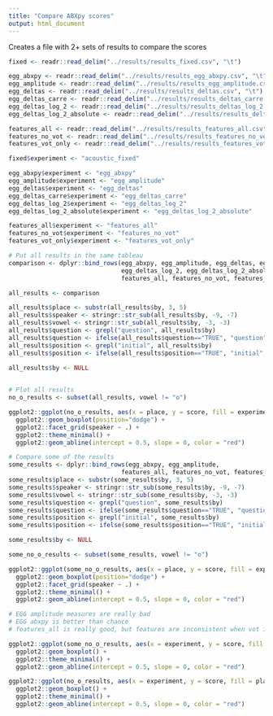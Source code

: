 ```yaml
---
title: "Compare ABXpy scores"
output: html_document
---
```


Creates a file with 2+ sets of results to compare the scores

```r
fixed <- readr::read_delim("../results/results_fixed.csv", "\t")

egg_abxpy <- readr::read_delim("../results/results_egg_abxpy.csv", "\t")
egg_amplitude <- readr::read_delim("../results/results_egg_amplitude.csv", "\t")
egg_deltas <- readr::read_delim("../results/results_deltas.csv", "\t")
egg_deltas_carre <- readr::read_delim("../results/results_deltas_carre.csv", "\t")
egg_deltas_log_2 <- readr::read_delim("../results/results_deltas_log_2.csv", "\t")
egg_deltas_log_2_absolute <- readr::read_delim("../results/results_deltas_log_2_absolute.csv", "\t")

features_all <- readr::read_delim("../results/results_features_all.csv", "\t")
features_no_vot <- readr::read_delim("../results/results_features_no_vot.csv", "\t")
features_vot_only <- readr::read_delim("../results/results_features_vot_only.csv", "\t")

fixed$experiment <- "acoustic_fixed"

egg_abxpy$experiment <- "egg_abxpy"
egg_amplitude$experiment <- "egg_amplitude"
egg_deltas$experiment <- "egg_deltas"
egg_deltas_carre$experiment <- "egg_deltas_carre"
egg_deltas_log_2$experiment <- "egg_deltas_log_2"
egg_deltas_log_2_absolute$experiment <- "egg_deltas_log_2_absolute"

features_all$experiment <- "features_all"
features_no_vot$experiment <- "features_no_vot"
features_vot_only$experiment <- "features_vot_only"

```

```r
# Put all results in the same tableau
comparison <- dplyr::bind_rows(egg_abxpy, egg_amplitude, egg_deltas, egg_deltas_carre,
                               egg_deltas_log_2, egg_deltas_log_2_absolute,
                               features_all, features_no_vot, features_vot_only, fixed)

```

```r

all_results <- comparison

all_results$place <- substr(all_results$by, 3, 5)
all_results$speaker <- stringr::str_sub(all_results$by, -9, -7)
all_results$vowel <- stringr::str_sub(all_results$by, -3, -3)
all_results$question <- grepl("question", all_results$by)
all_results$question <- ifelse(all_results$question=="TRUE", "question", "answer")
all_results$position <- grepl("initial", all_results$by)
all_results$position <- ifelse(all_results$position=="TRUE", "initial", "medial")

all_results$by <- NULL
  
```

```r
# Plot all results
no_o_results <- subset(all_results, vowel != "o")

ggplot2::ggplot(no_o_results, aes(x = place, y = score, fill = experiment)) + 
  ggplot2::geom_boxplot(position="dodge") +
  ggplot2::facet_grid(speaker ~ .) +
  ggplot2::theme_minimal() + 
  ggplot2::geom_abline(intercept = 0.5, slope = 0, color = "red")
```
```r
# Compare some of the results
some_results <- dplyr::bind_rows(egg_abxpy, egg_amplitude,
                               features_all, features_no_vot, features_vot_only, fixed)
some_results$place <- substr(some_results$by, 3, 5)
some_results$speaker <- stringr::str_sub(some_results$by, -9, -7)
some_results$vowel <- stringr::str_sub(some_results$by, -3, -3)
some_results$question <- grepl("question", some_results$by)
some_results$question <- ifelse(some_results$question=="TRUE", "question", "answer")
some_results$position <- grepl("initial", some_results$by)
some_results$position <- ifelse(some_results$position=="TRUE", "initial", "medial")

some_results$by <- NULL

some_no_o_results <- subset(some_results, vowel != "o")

ggplot2::ggplot(some_no_o_results, aes(x = place, y = score, fill = experiment)) + 
  ggplot2::geom_boxplot(position="dodge") +
  ggplot2::facet_grid(speaker ~ .) +
  ggplot2::theme_minimal() + 
  ggplot2::geom_abline(intercept = 0.5, slope = 0, color = "red")

# EGG amplitude measures are really bad
# EGG abxpy is better than chance
# features_all is really good, but features are inconsistent when vot is séparé

ggplot2::ggplot(some_no_o_results, aes(x = experiment, y = score, fill = place)) + 
  ggplot2::geom_boxplot() + 
  ggplot2::theme_minimal() + 
  ggplot2::geom_abline(intercept = 0.5, slope = 0, color = "red")

ggplot2::ggplot(no_o_results, aes(x = experiment, y = score, fill = place)) + 
  ggplot2::geom_boxplot() + 
  ggplot2::theme_minimal() + 
  ggplot2::geom_abline(intercept = 0.5, slope = 0, color = "red")

```

